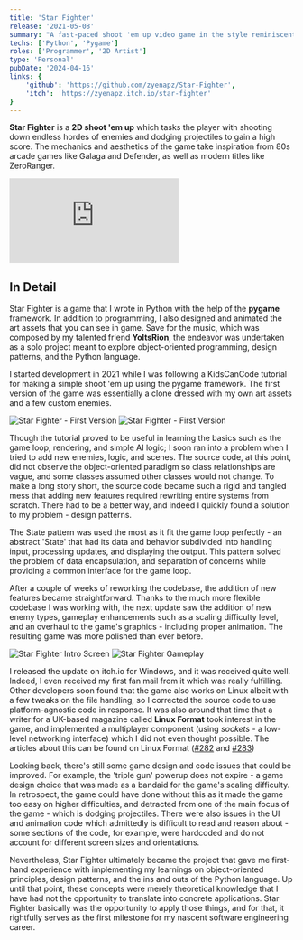 ```yaml
---
title: 'Star Fighter'
release: '2021-05-08'
summary: "A fast-paced shoot 'em up video game in the style reminiscent of 80s arcade games. My first published game."
techs: ['Python', 'Pygame']
roles: ['Programmer', '2D Artist'] 
type: 'Personal'
pubDate: '2024-04-16'
links: {
    'github': 'https://github.com/zyenapz/Star-Fighter',
    'itch': 'https://zyenapz.itch.io/star-fighter'
}
---
```



**Star Fighter** is a **2D shoot 'em up** which tasks the player with shooting down endless hordes of enemies and dodging projectiles to gain a high score. The mechanics and aesthetics of the game take inspiration from 80s arcade games like Galaga and Defender, as well as modern titles like ZeroRanger.

<div class="iframe-container">
    <iframe src="https://www.youtube.com/embed/oP6xZnNXMc4?si=QlOrKGkuQIgFhA4e" title="YouTube video player" frameborder="0" allow="accelerometer; autoplay; clipboard-write; encrypted-media; gyroscope; picture-in-picture; web-share" referrerpolicy="strict-origin-when-cross-origin" allowfullscreen></iframe>
</div>

## In Detail

Star Fighter is a game that I wrote in Python with the help of the **pygame** framework. In addition to programming, I also designed and animated the art assets that you can see in game. Save for the music, which was composed by my talented friend **YoItsRion**, the endeavor was undertaken as a solo project meant to explore object-oriented programming, design patterns, and the Python language.   

I started development in 2021 while I was following a KidsCanCode tutorial for making a simple shoot 'em up using the pygame framework. The first version of the game was essentially a clone dressed with my own art assets and a few custom enemies. 

<div class="txt-center">
    <Image src={image4} alt="Star Fighter - First Version" />
    <Image src={image3} alt="Star Fighter - First Version" />
</div>

Though the tutorial proved to be useful in learning the basics such as the game loop, rendering, and simple AI logic; I soon ran into a problem when I tried to add new enemies, logic, and scenes. The source code, at this point, did not observe the object-oriented paradigm so class relationships are vague, and some classes assumed other classes would not change. To make a long story short, the source code became such a rigid and tangled mess that adding new features required rewriting entire systems from scratch. There had to be a better way, and indeed I quickly found a solution to my problem - design patterns.

The State pattern was used the most as it fit the game loop perfectly - an abstract 'State' that had its data and behavior subdivided into handling input, processing updates, and displaying the output. This pattern solved the problem of data encapsulation, and separation of concerns while providing a common interface for the game loop.

After a couple of weeks of reworking the codebase, the addition of new features became straightforward. Thanks to the much more flexible codebase I was working with, the next update saw the addition of new enemy types, gameplay enhancements such as a scaling difficulty level, and an overhaul to the game's graphics - including proper animation. The resulting game was more polished than ever before. 

<div class="txt-center">
    <Image src={image1} alt="Star Fighter Intro Screen" />
    <Image src={image2} alt="Star Fighter Gameplay" />
</div>

I released the update on itch.io for Windows, and it was received quite well. Indeed, I even received my first fan mail from it which was really fulfilling. Other developers soon found that the game also works on Linux albeit with a few tweaks on the file handling, so I corrected the source code to use platform-agnostic code in response. It was also around that time that a writer for a UK-based magazine called **Linux Format** took interest in the game, and implemented a multiplayer component (using _sockets_ - a low-level networking interface) which I did not even thought possible. The articles about this can be found on Linux Format (<a class="external" href="https://issuu.com/futurepublishing/docs/lxf282.issuu" target="_blank" rel="noopener noreferrer">#282</a> and <a class="external" href="https://issuu.com/futurepublishing/docs/lxf283.issuu" target="_blank" rel="noopener noreferrer">#283</a>)

Looking back, there's still some game design and code issues that could be improved. For example, the 'triple gun' powerup does not expire - a game design choice that was made as a bandaid for the game's scaling difficulty. In retrospect, the game could have done without this as it made the game too easy on higher difficulties, and detracted from one of the main focus of the game - which is dodging projectiles. There were also issues in the UI and animation code which admittedly is difficult to read and reason about - some sections of the code, for example, were hardcoded and do not account for different screen sizes and orientations. 

Nevertheless, Star Fighter ultimately became the project that gave me first-hand experience with implementing my learnings on object-oriented principles, design patterns, and the ins and outs of the Python language. Up until that point, these concepts were merely theoretical knowledge that I have had not the opportunity to translate into concrete applications. Star Fighter basically was the opportunity to apply those things, and for that, it rightfully serves as the first milestone for my nascent software engineering career.

